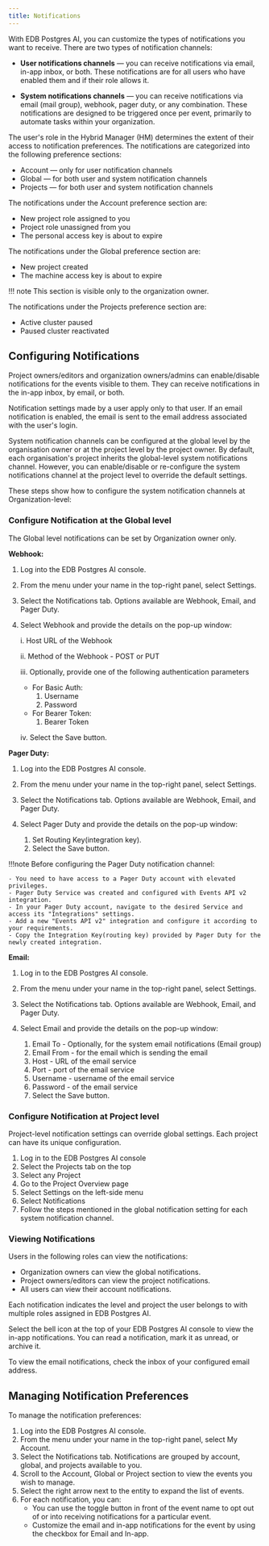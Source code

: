 ```yaml
---
title: Notifications
---
```


With EDB Postgres AI, you can customize the types of notifications you want to receive. There are two types of notification channels:

- **User notifications channels** &mdash; you can receive notifications via email, in-app inbox, or both. These notifications are for all users who have enabled them and if their role allows it.

- **System notifications channels**  &mdash; you can receive notifications via email (mail group), webhook, pager duty, or any combination. These notifications are designed to be triggered once per event, primarily to automate tasks within your organization.

The user's role in the Hybrid Manager (HM) determines the extent of their access to notification preferences. The notifications are categorized into the following preference sections:

- Account &mdash; only for user notification channels
- Global &mdash; for both user and system notification channels
- Projects &mdash; for both user and system notification channels

The notifications under the Account preference section are:

- New project role assigned to you
- Project role unassigned from you
- The personal access key is about to expire

The notifications under the Global preference section are:

- New project created
- The machine access key is about to expire

!!! note
    This section is visible only to the organization owner.


The notifications under the Projects preference section are:

- Active cluster paused
- Paused cluster reactivated

## Configuring Notifications

Project owners/editors and organization owners/admins can enable/disable notifications for the events visible to them. They can receive notifications in the in-app inbox, by email, or both.

Notification settings made by a user apply only to that user. If an email notification is enabled, the email is sent to the email address associated with the user's login.

System notification channels can be configured at the global level by the organisation owner or at the project level by the project owner. By default, each organisation's project inherits the global-level system notifications channel. However, you can enable/disable or re-configure the system notifications channel at the project level to override the default settings.

These steps show how to configure the system notification channels at Organization-level:

### Configure Notification at the Global level

The Global level notifications can be set by Organization owner only.

**Webhook:**

1. Log into the EDB Postgres AI console.
1. From the menu under your name in the top-right panel, select Settings.
1. Select the Notifications tab. Options available are Webhook, Email, and Pager Duty.
1. Select Webhook and provide the details on the pop-up window:

    i.   Host URL of the Webhook

    ii.  Method of the Webhook - POST or PUT

    iii. Optionally, provide one of the following  authentication parameters

    - For Basic Auth:
         1. Username
         1. Password
    - For Bearer Token:
         1. Bearer Token

    iv. Select the Save button.

**Pager Duty:**

1. Log into the EDB Postgres AI console.
1. From the menu under your name in the top-right panel, select Settings.
1. Select the Notifications tab. Options available are Webhook, Email, and Pager Duty.
1. Select Pager Duty and provide the details on the pop-up window:

      1. Set Routing Key(integration key).
      1. Select the Save button.
                
!!!note
    Before configuring the Pager Duty notification channel:

    - You need to have access to a Pager Duty account with elevated privileges.
    - Pager Duty Service was created and configured with Events API v2 integration.
    - In your Pager Duty account, navigate to the desired Service and access its "Integrations" settings.
    - Add a new "Events API v2" integration and configure it according to your requirements.
    - Copy the Integration Key(routing key) provided by Pager Duty for the newly created integration.


**Email:**

1. Log in to the EDB Postgres AI console.
1. From the menu under your name in the top-right panel, select Settings.
1. Select the Notifications tab. Options available are Webhook, Email, and Pager Duty.
1. Select Email and provide the details on the pop-up window:

      1. Email To - Optionally, for the system email notifications (Email group)
      1. Email From - for the email which is sending the email
      1. Host - URL of the email service
      1. Port - port of the email service
      1. Username - username of the email service
      1. Password - of the email service
      1. Select the Save button.

### Configure Notification at Project level

Project-level notification settings can override global settings. Each project can have its unique configuration.

1. Log in to the EDB Postgres AI console
1. Select the Projects tab on the top
1. Select any Project
1. Go to the Project Overview page
1. Select Settings on the left-side menu
1. Select Notifications
1. Follow the steps mentioned in the global notification setting for each system notification channel.

### Viewing Notifications

Users in the following roles can view the notifications:

- Organization owners can view the global notifications.
- Project owners/editors can view the project notifications.
- All users can view their account notifications.

Each notification indicates the level and project the user belongs to with multiple roles assigned in EDB Postgres AI.

Select the bell icon at the top of your EDB Postgres AI console to view the in-app notifications. You can read a notification, mark it as unread, or archive it.

To view the email notifications, check the inbox of your configured email address.

## Managing Notification Preferences

To manage the notification preferences:

1. Log into the EDB Postgres AI console.
1. From the menu under your name in the top-right panel, select My Account.
1. Select the Notifications tab. Notifications are grouped by account, global, and projects available to you.
1. Scroll to the Account, Global or Project section to view the events you wish to manage.
1. Select the right arrow next to the entity to expand the list of events.
1. For each notification, you can:
   - You can use the toggle button in front of the event name to opt out of or into receiving notifications for a particular event.
   - Customize the email and in-app notifications for the event by using the checkbox for Email and In-app.